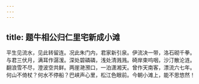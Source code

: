 ```yaml
---
---
---
```

title: 题牛相公归仁里宅新成小滩
---



平生见流水，见此转留连。况此朱门内，君家新引泉。伊流决一带，洛石砌千拳。与君三伏月，满耳作潺湲。深处碧磷磷，浅处清溅溅。碕岸束呜咽，沙汀散沦涟。翻浪雪不尽，澄波空共鲜。两崖滟滪口，一泊潇湘天。曾作天南客，漂流六七年。何山不倚杖？何水不停船？巴峡声心里，松江色眼前。今朝小滩上，能不思悠然！